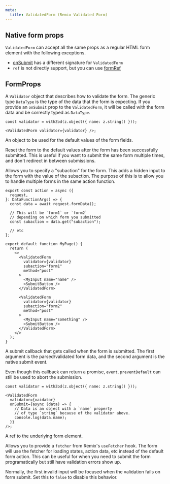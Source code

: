```yaml
---
meta:
  title: ValidatedForm (Remix Validated Form)
---
```



<PropHeader
  variant="h1"
  prop="<ValidatedForm />"
  type="(props: FormProps<DataType>) => ReactNode"
  noAnchor
/>

## Native form props

`ValidatedForm` can accept all the same props as a regular HTML form element
with the following exceptions.

- [onSubmit](#onSubmit) has a different signature for `ValidatedForm`
- `ref` is not directly support, but you can use [formRef](#formRef)

## FormProps

<PropHeader prop="validator" type="Validator<DataType>" />

A `Validator` object that describes how to validate the form.
The generic type `DataType` is the type of the data that the form is expecting.
If you provide an `onSubmit` prop to the `ValidatedForm`,
it will be called with the form data and be correctly typed as `DataType`.

```tsx
const validator = withZod(z.object({ name: z.string() }));

<ValidatedForm validator={validator} />;
```

<PropHeader
  prop="defaultValues"
  type="Partial<DataType>"
  optional
/>

An object to be used for the default values of the form fields.

<PropHeader
  prop="resetAfterSubmit"
  type="boolean"
  optional
/>

Reset the form to the default values after the form has been successfully submitted.
This is useful if you want to submit the same form multiple times,
and don't redirect in between submissions.

<PropHeader prop="subaction" type="string" optional />

Allows you to specify a "subaction" for the form.
This adds a hidden input to the form with the value of the subaction.
The purpose of this is to allow you to handle multiple forms in the same action function.

```tsx
export const action = async ({
  request,
}: DataFunctionArgs) => {
  const data = await request.formData();

  // This will be `form1` or `form2`
  // depending on which form you submitted
  const subaction = data.get("subaction");

  // etc
};

export default function MyPage() {
  return (
    <>
      <ValidatedForm
        validator={validator}
        subaction="form1"
        method="post"
      >
        <MyInput name="name" />
        <SubmitButton />
      </ValidatedForm>

      <ValidatedForm
        validator={validator}
        subaction="form2"
        method="post"
      >
        <MyInput name="something" />
        <SubmitButton />
      </ValidatedForm>
    </>
  );
}
```

<PropHeader
  prop="onSubmit"
  type="(data: DataType, event: React.FormEvent<HTMLFormElement>) => void | Promise<void>"
  optional
/>

A submit callback that gets called when the form is submitted.
The first argument is the parsed/validated form data,
and the second argument is the native submit event.

Even though this callback can return a promise, `event.preventDefault`
can still be used to abort the submission.

```tsx
const validator = withZod(z.object({ name: z.string() }));

<ValidatedForm
  validator={vaidator}
  onSubmit={async (data) => {
    // Data is an object with a `name` property
    // of type `string` because of the validator above.
    console.log(data.name);
  }}
/>;
```

<PropHeader
  prop="formRef"
  type="React.RefObject<HTMLFormElement>"
  optional
/>

A ref to the underlying form element.

<PropHeader prop="fetcher" type="Fetcher" optional />

Allows you to provide a `fetcher` from Remix's `useFetcher` hook.
The form will use the fetcher for loading states, action data, etc
instead of the default form action. This can be useful for when you need to
submit the form programatically but still have validation errors show up.

<PropHeader
  prop="disableFocusOnError"
  type="boolean"
  optional
/>

Normally, the first invalid input will be focused when the validation fails on form submit.
Set this to `false` to disable this behavior.
